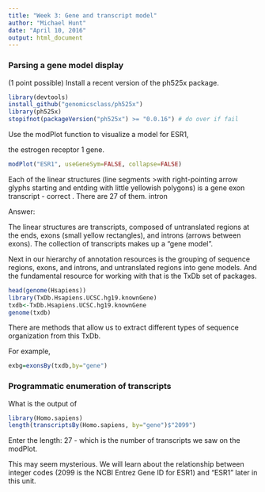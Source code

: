 ```yaml
---
title: "Week 3: Gene and transcript model"
author: "Michael Hunt"
date: "April 10, 2016"
output: html_document
---
```


### Parsing a gene model display

(1 point possible)
Install a recent version of the ph525x package.

```r
library(devtools)
install_github("genomicsclass/ph525x")
library(ph525x)
stopifnot(packageVersion("ph525x") >= "0.0.16") # do over if fail 
```
Use the modPlot function to visualize a model for ESR1,

the estrogen receptor 1 gene.

```r
modPlot("ESR1", useGeneSym=FALSE, collapse=FALSE) 
```

Each of the linear structures (line segments >with right-pointing arrow glyphs starting and entding with little yellowish polygons) is a
 gene
 exon
 transcript - correct  . There are 27 of them.
 intron
 
Answer:

The linear structures are transcripts, composed of untranslated regions at the ends, exons (small yellow rectangles), and introns (arrows between exons). The collection of transcripts makes up a "gene model".

Next in our hierarchy of annotation resources is the grouping of sequence regions,  exons, and introns, and untranslated regions into gene models. And the fundamental resource for working with that is the TxDb set of packages.

```r
head(genome(Hsapiens))
library(TxDb.Hsapiens.UCSC.hg19.knownGene)
txdb<-TxDb.Hsapiens.UCSC.hg19.knownGene
genome(txdb)
```
There are methods that allow us to extract different types of sequence
organization from this TxDb.

For example,

```r
exbg=exonsBy(txdb,by="gene")
```


### Programmatic enumeration of transcripts

What is the output of

```r
library(Homo.sapiens)
length(transcriptsBy(Homo.sapiens, by="gene")$"2099")
```

Enter the length: 27 - which is the number of transcripts we saw on the modPlot.

This may seem mysterious. We will learn about the relationship between integer codes (2099 is the NCBI Entrez Gene ID for ESR1) and "ESR1" later in this unit.